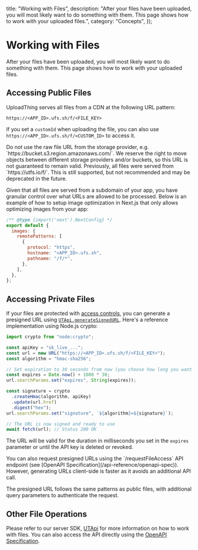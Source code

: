 
  title: "Working with Files",
  description:
    "After your files have been uploaded, you will most likely want to do something with them. This page shows how to work with your uploaded files.",
  category: "Concepts",
});

# Working with Files

After your files have been uploaded, you will most likely want to do something
with them. This page shows how to work with your uploaded files.

## Accessing Public Files

UploadThing serves all files from a CDN at the following URL pattern:

`https://<APP_ID>.ufs.sh/f/<FILE_KEY>`

If you set a `customId` when uploading the file, you can also use
`https://<APP_ID>.ufs.sh/f/<CUSTOM_ID>` to access it.

<Warning>
    Do not use the raw file URL from the storage provider, e.g. `https://bucket.s3.region.amazonaws.com/<FILE_KEY>`. We reserve the right to move objects between different storage providers and/or buckets, so this URL is not guaranteed to remain valid.
</Warning>

<Note>
  Previously, all files were served from `https://utfs.io/f/<FILE_KEY>`.
  This is still supported, but not recommended and may be deprecated in the future.
</Note>

Given that all files are served from a subdomain of your app, you have granular
control over what URLs are allowed to be processed. Below is an example of how
to setup image optimization in Next.js that only allows
optimizing images from your app:

```js
/** @type {import('next').NextConfig} */
export default {
  images: {
    remotePatterns: [
      {
        protocol: "https",
        hostname: "<APP_ID>.ufs.sh",
        pathname: "/f/*",
      },
    ],
  },
};
```

## Accessing Private Files

If your files are protected with
[access controls](/concepts/regions-acl#access-controls), you can generate a
presigned URL using
[`UTApi.generateSignedURL`](/api-reference/ut-api#get-signed-url). Here's a
reference implementation using Node.js crypto:

```ts
import crypto from "node:crypto";

const apiKey = "sk_live_...";
const url = new URL("https://<APP_ID>.ufs.sh/f/<FILE_KEY>");
const algorithm = "hmac-sha256";

// Set expiration to 30 seconds from now (you choose how long you want the URL to be valid for)
const expires = Date.now() + 1000 * 30;
url.searchParams.set("expires", String(expires));

const signature = crypto
  .createHmac(algorithm, apiKey)
  .update(url.href)
  .digest("hex");
url.searchParams.set("signature", `${algorithm}=${signature}`);

// The URL is now signed and ready to use
await fetch(url); // Status 200 OK
```

The URL will be valid for the duration in milliseconds you set in the `expires`
parameter or until the API key is deleted or revoked.

<Note>
  You can also request presigned URLs using the `/requestFileAccess` API
  endpoint (see [OpenAPI Specification](/api-reference/openapi-spec)). However,
  generating URLs client-side is faster as it avoids an additional API call.
</Note>

The presigned URL follows the same patterns as public files, with additional
query parameters to authenticate the request.

## Other File Operations

Please refer to our server SDK, [UTApi](/api-reference/ut-api) for more
information on how to work with files. You can also access the API directly
using the [OpenAPI Specification](/api-reference/openapi-spec).
